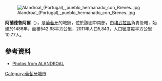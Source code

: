 [[Image:Alandroal_(Portugal),_pueblo_hermanado_con_Brenes..jpg|right]]

'''阿蘭德魯阿爾'''（{{lang-pt|Alandroal}}），是[[葡萄牙|葡萄牙]]的城鎮，位於該國中南部，由[[埃武拉區|埃武拉區]]負責管轄，始建於1486年，面積542.68平方公里，2011年人口5,843，人口密度每平方公里10.77人。

{{Coord|38|37|12|N|7|24|29|W|display=title}}

==參考資料==
*[http://www.flickr.com/photos/vitor107/sets/1419521/ Photos from ALANDROAL]

{{Portugal-geo-stub}}
[[Category:葡萄牙城市|Category:葡萄牙城市]]